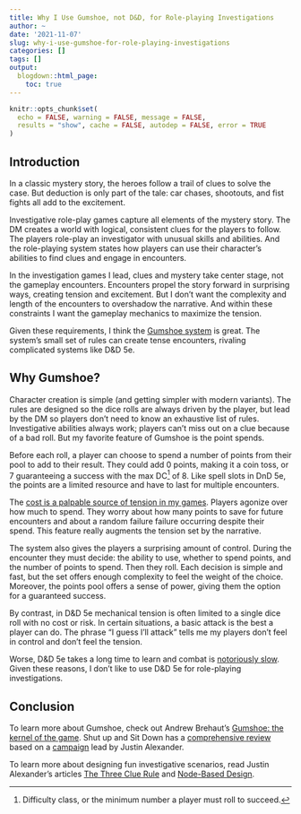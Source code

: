 ```yaml
---
title: Why I Use Gumshoe, not D&D, for Role-playing Investigations
author: ~
date: '2021-11-07'
slug: why-i-use-gumshoe-for-role-playing-investigations
categories: []
tags: []
output:
  blogdown::html_page:
    toc: true
---
```


```r
knitr::opts_chunk$set(
  echo = FALSE, warning = FALSE, message = FALSE,
  results = "show", cache = FALSE, autodep = FALSE, error = TRUE
)
```

## Introduction

In a classic mystery story, the heroes follow a trail of clues
to solve the case. But deduction is only part of the tale:
car chases, shootouts, and
fist fights all add to the excitement.

Investigative role-play games capture all elements of the mystery story.
The DM creates a world with logical, consistent clues for the players to follow.
The players role-play an investigator with unusual skills and abilities.
And the role-playing system states how players can use their character's abilities to
find clues and engage in encounters.

In the investigation games I lead, clues and mystery take center stage, not the gameplay encounters.
Encounters propel the story forward in surprising ways, creating tension and excitement.
But I don't want the complexity and length of the encounters to overshadow the
narrative. And within these constraints I want the gameplay mechanics to maximize the tension.

Given these requirements, I think the [Gumshoe system](https://pelgranepress.com/2018/02/14/gumshoe/)
is great. The system's small set of rules can create tense encounters,
rivaling complicated systems like D&D 5e.

## Why Gumshoe?

Character creation is simple (and getting simpler with modern variants).
The rules are designed so the dice rolls are always driven by the player,
but lead by the DM so players don’t need to know an exhaustive list of rules.
Investigative abilities always work; players can't miss out on a clue because of a bad roll.
But my favorite feature of Gumshoe is the point spends.

Before each roll, a player can choose to spend a number of points from their pool
to add to their result. They could add 0 points, making it a coin toss, or 7 guaranteeing
a success with the max DC^[Difficulty class, or the minimum number a player must roll to succeed.] of 8.
Like spell slots in DnD 5e, the points are a limited resource and have to last
for multiple encounters.

The [cost is a palpable source of tension in my games](/blog/how-game-mechanics-create-tension/).
Players agonize over how much to spend. They worry about how many points to save
for future encounters and about a random failure failure occurring
despite their spend. This feature really augments the tension
set by the narrative.

The system also gives the players a surprising amount of control.
During the encounter they must decide: the ability to use, whether to spend points,
and the number of points to spend. Then they roll.
Each decision is simple and fast, but the set offers enough complexity
to feel the weight of the choice. Moreover, the points pool offers a sense of power,
giving them the option for a guaranteed success.

By contrast, in D&D 5e mechanical tension is often limited to a single dice roll
with no cost or risk.
In certain situations, a basic attack is the best a player can do.
The phrase “I guess I’ll attack” tells me my players don't feel in control and
don't feel the tension.

Worse, D&D 5e takes a long time to learn and combat is [notoriously slow](https://slyflourish.com/tips_to_speed_up_combat.html).
Given these reasons, I don't like to use D&D 5e for role-playing investigations.

## Conclusion

To learn more about Gumshoe, check out Andrew Brehaut's [Gumshoe: the kernel of the game](https://brehaut.net/blog/2019/gumshoe_the_kernel_of_the_game).
Shut up and Sit Down has a [comprehensive review](https://www.shutupandsitdown.com/rpg-review-trail-of-cthulhu/)
based on a [campaign](http://thealexandrian.net/wordpress/37078/roleplaying-games/eternal-lies-the-alexandrian-remix)
lead by Justin Alexander.

To learn more about designing fun investigative scenarios, read
Justin Alexander's articles [The Three Clue Rule](https://thealexandrian.net/wordpress/1118/roleplaying-games/three-clue-rule)
and [Node-Based Design](https://thealexandrian.net/wordpress/7949/roleplaying-games/node-based-scenario-design-part-1-the-plotted-approach).

